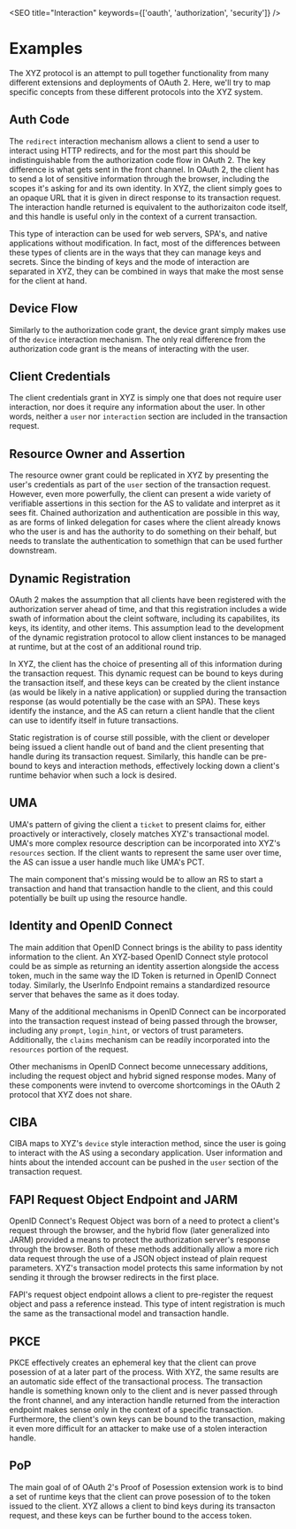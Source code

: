 
<SEO title="Interaction" keywords={['oauth', 'authorization', 'security']} />

# Examples

The XYZ protocol is an attempt to pull together functionality from many different extensions and deployments of OAuth 2. Here, we'll try to map specific concepts from these different protocols into the XYZ system. 

## Auth Code

The `redirect` <Link to="/interaction">interaction mechanism</Link> allows a client to send a user to interact using HTTP redirects, and for the most part this should be indistinguishable from the authorization code flow in OAuth 2. The key difference is what gets sent in the front channel. In OAuth 2, the client has to send a lot of sensitive information through the browser, including the scopes it's asking for and its own identity. In XYZ, the client simply goes to an opaque URL that it is given in direct response to its transaction request. The interaction handle returned is equivalent to the authorizaiton code itself, and this handle is useful only in the context of a current transaction. 

This type of interaction can be used for web servers, SPA's, and native applications without modification. In fact, most of the differences between these types of clients are in the ways that they can manage keys and secrets. Since the binding of keys and the mode of interaction are separated in XYZ, they can be combined in ways that make the most sense for the client at hand.

## Device Flow

Similarly to the authorization code grant, the device grant simply makes use of the `device` <Link to="/interaction">interaction mechanism</Link>. The only real difference from the authorization code grant is the means of interacting with the user. 

## Client Credentials

The client credentials grant in XYZ is simply one that does not require user interaction, nor does it require any information about the user. In other words, neither a `user` nor `interaction` section are included in the <Link to="/transactionrequest">transaction request</Link>. 

## Resource Owner and Assertion

The resource owner grant could be replicated in XYZ by presenting the user's credentials as part of the `user` section of the transaction request. However, even more powerfully, the client can present a wide variety of verifiable assertions in this section for the AS to validate and interpret as it sees fit. Chained authorization and authentication are possible in this way, as are forms of linked delegation for cases where the client already knows who the user is and has the authority to do something on their behalf, but needs to translate the authentication to somethign that can be used further downstream. 

## Dynamic Registration

OAuth 2 makes the assumption that all clients have been registered with the authorization server ahead of time, and that this registration includes a wide swath of information about the cleint software, including its capabilites, its keys, its identity, and other items. This assumption lead to the development of the dynamic registration protocol to allow client instances to be managed at runtime, but at the cost of an additional round trip.

In XYZ, the client has the choice of presenting all of this information during the transaction request. This dynamic request can be bound to keys during the transaction itself, and these keys can be created by the client instance (as would be likely in a native application) or supplied during the transaction response (as would potentially be the case with an SPA). These keys identify the instance, and the AS can return a client handle that the client can use to identify itself in future transactions. 

Static registration is of course still possible, with the client or developer being issued a client handle out of band and the client presenting that handle during its transaction request. Similarly, this handle can be pre-bound to keys and interaction methods, effectively locking down a client's runtime behavior when such a lock is desired. 

## UMA

UMA's pattern of giving the client a `ticket` to present claims for, either proactively or interactively, closely matches XYZ's transactional model. UMA's more complex resource description can be incorporated into XYZ's `resources` section. If the client wants to represent the same user over time, the AS can issue a user handle much like UMA's PCT. 

The main component that's missing would be to allow an RS to start a transaction and hand that transaction handle to the client, and this could potentially be built up using the resource handle. 

## Identity and OpenID Connect

The main addition that OpenID Connect brings is the ability to pass identity information to the client. An XYZ-based OpenID Connect style protocol could be as simple as returning an identity assertion alongside the access token, much in the same way the ID Token is returned in OpenID Connect today. Similarly, the UserInfo Endpoint remains a standardized resource server that behaves the same as it does today.

Many of the additional mechanisms in OpenID Connect can be incorporated into the transaction request instead of being passed through the browser, including any `prompt`, `login_hint`, or vectors of trust parameters. Additionally, the `claims` mechanism can be readily incorporated into the `resources` portion of the request. 

Other mechanisms in OpenID Connect become unnecessary additions, including the request object and hybrid signed response modes. Many of these components were invtend to overcome shortcomings in the OAuth 2 protocol that XYZ does not share. 

## CIBA

CIBA maps to XYZ's `device` style interaction method, since the user is going to interact with the AS using a secondary application. User information and hints about the intended account can be pushed in the `user` section of the transaction request. 

## FAPI Request Object Endpoint and JARM

OpenID Connect's Request Object was born of a need to protect a client's request through the browser, and the hybrid flow (later generalized into JARM) provided a means to protect the authorization server's response through the browser. Both of these methods additionally allow a more rich data request through the use of a JSON object instead of plain request parameters. XYZ's transaction model protects this same information by not sending it through the browser redirects in the first place. 

FAPI's request object endpoint allows a client to pre-register the request object and pass a reference instead. This type of intent registration is much the same as the transactional model and transaction handle. 

## PKCE

PKCE effectively creates an ephemeral key that the client can prove posession of at a later part of the process. With XYZ, the same results are an automatic side effect of the transactional process. The transaction handle is something known only to the client and is never passed through the front channel, and any interaction handle returned from the interaction endpoint makes sense only in the context of a specific transaction. Furthermore, the client's own keys can be bound to the transaction, making it even more difficult for an attacker to make use of a stolen interaction handle. 

## PoP

The main goal of of OAuth 2's Proof of Posession extension work is to bind a set of runtime keys that the client can prove posession of to the token issued to the client. XYZ allows a client to bind keys during its transacton request, and these keys can be further bound to the access token. 